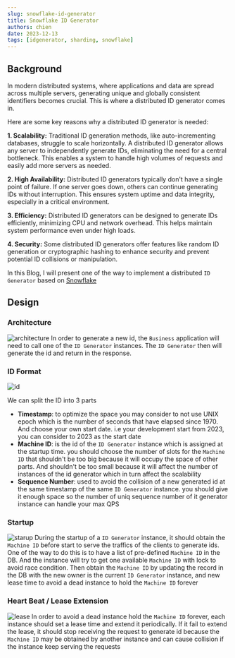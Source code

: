 ```yaml
---
slug: snowflake-id-generator
title: Snowflake ID Generator
authors: chien
date: 2023-12-13
tags: [idgenerator, sharding, snowflake]
---
```


## Background

In modern distributed systems, where applications and data are spread across
multiple servers, generating unique and globally consistent identifiers becomes
crucial. This is where a distributed ID generator comes in.

Here are some key reasons why a distributed ID generator is needed:

**1. Scalability:** Traditional ID generation methods, like auto-incrementing
databases, struggle to scale horizontally. A distributed ID generator allows any
server to independently generate IDs, eliminating the need for a central
bottleneck. This enables a system to handle high volumes of requests and easily
add more servers as needed.

**2. High Availability:** Distributed ID generators typically don't have a
single point of failure. If one server goes down, others can continue generating
IDs without interruption. This ensures system uptime and data integrity,
especially in a critical environment.

**3. Efficiency:** Distributed ID generators can be designed to generate IDs
efficiently, minimizing CPU and network overhead. This helps maintain system
performance even under high loads.

**4. Security:** Some distributed ID generators offer features like random ID
generation or cryptographic hashing to enhance security and prevent potential ID
collisions or manipulation.

In this Blog, I will present one of the way to implement a
distributed `ID Generator` based
on [Snowflake](https://en.wikipedia.org/wiki/Snowflake_ID)

## Design

### Architecture

![architecture](./flow.png)
In order to generate a new id, the `Business` application will need to call one
of the `ID Generator` instances. The `ID Generator` then will generate the id
and return in the response.

### ID Format

![id](./id.png)

We can split the ID into 3 parts

- **Timestamp**: to optimize the space you may consider to not use UNIX epoch
  which is the number of seconds that have elapsed since 1970. And choose your
  own start date. i.e your development start from 2023, you can consider to 2023
  as the start date
- **Machine ID**: is the id of the `ID Generator`  instance which is assigned at
  the startup time. you should choose the number of slots for the `Machine ID`
  that shouldn't be too big because it will occupy the space of other parts. And
  shouldn't be too small because it will affect the number of instances of the
  id generator which in turn affect the scalability
- **Sequence Number**: used to avoid the collision of a new generated id at the
  same timestamp of the same `ID Generator` instance. you should give it enough
  space so the number of uniq sequence number of it generator instance can
  handle your max QPS

### Startup

![starup](./startup.png)
During the startup of a `ID Generator` instance, it should obtain
the `Machine ID` before start to serve the traffics of the clients to generate
ids. One of the way to do this is to have a list of pre-defined `Machine ID` in
the DB. And the instance will try to get one available `Machine ID` with lock to
avoid race condition. Then obtain the `Machine ID` by updating the record in the
DB with the new owner is the current `ID Generator` instance, and new lease time
to avoid a dead instance to hold the `Machine ID` forever

### Heart Beat / Lease Extension

![lease](./lease.png)
In order to avoid a dead instance hold the `Machine ID` forever, each instance
should set a lease time and extend it periodically. If it fail to extend the
lease, it should stop receiving the request to generate id because
the `Machine ID` may be obtained by another instance and can cause collision if
the instance keep serving the requests
